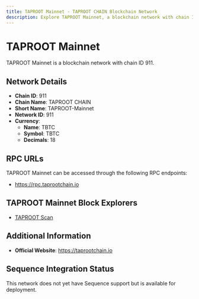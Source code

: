 ```yaml
--- 
title: TAPROOT Mainnet - TAPROOT CHAIN Blockchain Network
description: Explore TAPROOT Mainnet, a blockchain network with chain ID 911. Learn about its native currency, TBTC, and how to interact with the network.
---
```


# TAPROOT Mainnet

TAPROOT Mainnet is a blockchain network with chain ID 911.

## Network Details

- **Chain ID**: 911
- **Chain Name**: TAPROOT CHAIN
- **Short Name**: TAPROOT-Mainnet
- **Network ID**: 911
- **Currency**: 
  - **Name**: TBTC
  - **Symbol**: TBTC
  - **Decimals**: 18

## RPC URLs

TAPROOT Mainnet can be accessed through the following RPC endpoints:

- https://rpc.taprootchain.io

## TAPROOT Mainnet Block Explorers

- [TAPROOT Scan](https://scan.taprootchain.io)

## Additional Information

- **Official Website**: https://taprootchain.io

## Sequence Integration Status

This network does not yet have Sequence support but is available for deployment.

